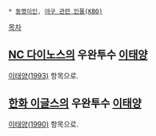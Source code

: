  * [[동명이인]], [[야구 관련 인물(KBO)]]

[[목차]]
== [[NC 다이노스]]의 우완투수 [[이태양(1993)|이태양]] ==
[[이태양(1993)]] 항목으로.

== [[한화 이글스]]의 우완투수 [[이태양(1990)|이태양]] ==
[[이태양(1990)]] 항목으로.

